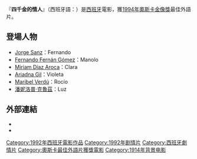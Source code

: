 {{Infobox_Film
|name     = 四千金的情人
|original_name  = Belle Époque
|image          = 
|image_size      =
| caption        = 
|director        = [[費南多·楚巴|費南多·楚巴]]
|producer        = 費南多·楚巴
|writer          = [[Rafael_Azcona|Rafael Azcona]]<br/>[[José_Luis_García_Sánchez|José Luis García Sánchez]]<br/>Fernando Trueba
|starring        = [[Jorge_Sanz|Jorge Sanz]]<br/>[[潘妮洛普·克魯茲|潘妮洛普·克魯茲]]<br/>[[Fernando_Fernán_Gómez|Fernando Fernán Gómez]]<br/>[[Miriam_Díaz_Aroca|Miriam Díaz Aroca]]<br/>[[Ariadna_Gil|Ariadna Gil]]<br/>[[Maribel_Verdú|Maribel Verdú]]
|music           = [[Antoine_Duhamel|Antoine Duhamel]]<br/>[[Guillermo_Fernández-Shaw|Guillermo Fernández-Shaw]]<br/>[[Federico_Romero|Federico Romero]]
|cinematography  = [[José_Luis_Alcaine|José Luis Alcaine]]
|editing         = [[Carmen_Frías|Carmen Frías]]
|distributor     = [[Sony_Pictures_Classics|Sony Pictures Classics]]
|released        = {{film date|df=y|1992|12|4}}
|runtime         = 109 minutes
|country         = 西班牙
|language        = 西班牙語
|budget
| preceded_by    = 
| followed_by    = 
| amg_id         = 
| imdb_id        = 0103791
}}
『'''四千金的情人'''』（西班牙語：''{{lang|it|Belle Époque}}''）是[[西班牙|西班牙]]電影，獲[[第66屆奧斯卡金像獎|1994年奧斯卡金像獎]]最佳外語片。

== 登場人物 ==
*[[Jorge_Sanz|Jorge Sanz]]：Fernando
*[[Fernando_Fernán_Gómez|Fernando Fernán Gómez]]：Manolo
*[[Miriam_Díaz_Aroca|Miriam Díaz Aroca]]：Clara
*[[Ariadna_Gil|Ariadna Gil]]：Violeta
*[[Maribel_Verdú|Maribel Verdú]]：Rocío
*[[潘妮洛普·克魯茲|潘妮洛普·克魯茲]]：Luz

== 外部連結 ==
* {{imdb title|0103791}}
* {{douban|1301902}}

{{奧斯卡最佳外語片獎 (1981–2000)}}
{{DEFAULTSORT:Belle Epoque}}
[[Category:1992年西班牙電影作品|Category:1992年西班牙電影作品]]
[[Category:1992年剧情片|Category:1992年剧情片]]
[[Category:西班牙劇情片|Category:西班牙劇情片]]
[[Category:奧斯卡最佳外語片獲獎電影|Category:奧斯卡最佳外語片獲獎電影]]
[[Category:1914年背景电影|Category:1914年背景电影]]
